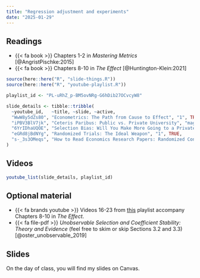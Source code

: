 ```yaml
---
title: "Regression adjustment and experiments"
date: "2025-01-29"
---
```


## Readings

- {{< fa book >}} Chapters 1-2 in *Mastering Metrics* [@AngristPischke:2015]
- {{< fa book >}} Chapters 8-10 in *The Effect* [@Huntington-Klein:2021]

```r
source(here::here("R", "slide-things.R"))
source(here::here("R", "youtube-playlist.R"))

playlist_id <- "PL-uRhZ_p-BM5ovNRg-G6hDib27OCvcyW8"

slide_details <- tibble::tribble(
  ~youtube_id,   ~title, ~slide, ~active,
  "WwW8y5dZs80", "Econometrics: The Path from Cause to Effect", "1", TRUE,
  "iPBV3BlV7jk", "Ceteris Paribus: Public vs. Private University", "magic-randomization", FALSE,
  "6YrIDhaUQOE", "Selection Bias: Will You Make More Going to a Private University?", "rct-how", FALSE,
  "eGRd8jBdNYg", "Randomized Trials: The Ideal Weapon", "1", TRUE,
  "s-_3s3OMeqs", "How to Read Economics Research Papers: Randomized Controlled Trials (RCTs)", "magic-randomization", FALSE  
)
```

## Videos

```r
youtube_list(slide_details, playlist_id)
```

## Optional material

- {{< fa brands youtube >}} Videos 16-23 from [this](https://www.youtube.com/watch?v=aB8uyjiNnk8&list=PLVE5MzKQzt70JVDAmY42q9XR_V9oDUCyo&index=16) playlist accompany Chapters 8-10 in *The Effect*.
- {{< fa file-pdf >}} *Unobservable Selection and Coefficient Stability: Theory and Evidence* (feel free to skim or skip Sections 3.2 and 3.3) [@oster_unobservable_2019]

## Slides

On the day of class, you will find my slides on Canvas. 
